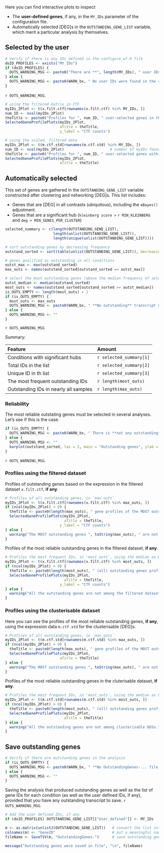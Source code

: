 Here you can find interactive plots to inspect

- The **user-defined genes**, if any, in the `MY_IDs` parameter of the configuration file.
- Automatically selected [DEG]s in the `OUTSTANDING_GENE_LIST` variable, which merit a particular analysis by themselves.


## Selected by the user

```r
# Verify if there is any IDs defined in the configure_wf.R file
doID_PROFILES <- exists("MY_IDs")
if (doID_PROFILES) {
  OUTS_WARNING_MSG <- paste0("There are **", length(MY_IDs), " user IDs** to plot their profiles")
} else {
  OUTS_WARNING_MSG <- paste0(WARN_bx, " No user IDs were found in the configuration file; hence, nothing will be shown", "</div>")
}
```

`r OUTS_WARNING_MSG`.

```r
# using the filtered matrix in CTF
myIDs_2Plot <- t(x.filt.ctf[rownames(x.filt.ctf) %in% MY_IDs, ])
num_ID <- ncol(myIDs_2Plot)
theTitle <- paste0("Profiles for ", num_ID, " user-selected genes in the initially filtered matrix")
SelectedGeneProfilePlots(myIDs_2Plot,
                         aTitle = theTitle,
                         y_label = "CTF counts")

# using the scaled, filtered data
myIDs_2Plot <- t(m.ctf.std[rownames(m.ctf.std) %in% MY_IDs, ])
num_ID <- ncol(myIDs_2Plot)                     # number of myIDs found
theTitle <- paste0("Profiles for ", num_ID, " user-selected genes within clusterisable genes")
SelectedGeneProfilePlots(myIDs_2Plot,
                         aTitle = theTitle)
```



## Automatically selected {.tabset .tabset-fade .tabset-pill}

This set of genes are gathered in the `OUTSTANDING_GENE_LIST` variable constructed after clustering and networking [DEG]s. This list includes:

- Genes that are [DEG] in all contrasts (ubiquitous), including the `eBayes()` adjustment.
- Genes that are a significant hub (`kleinberg score >` `r MIN_KLEINBERG` and `deg > MIN_GENES_PER_CLUSTER`)

```r
selected_summary <- c(length(OUTSTANDING_GENE_LIST),
                      length(unlist(OUTSTANDING_GENE_LIST)),
                      length(unique(unlist(OUTSTANDING_GENE_LIST))))

# sort outstanding genes by decreasing frequency
outstand_sorted <- sort(table(unlist(OUTSTANDING_GENE_LIST)), decreasing = TRUE)

# genes qualified as outstanding in all conditions
outst_max <- max(outstand_sorted)
max_outs <- names(outstand_sorted[outstand_sorted == outst_max])

# select the most outstanding genes (above the median frequency of selection)
outst_median <- median(outstand_sorted)
most_outs <- names(outstand_sorted[outstand_sorted >= outst_median])
is_OUTS_EMPTY <- length(most_outs) < 1
if (is_OUTS_EMPTY) {
  most_outs <- max_outs
  OUTS_WARNING_MSG <- paste0(WARN_bx, " **No outstanding** transcript detected.", " </div>")
} else {
  OUTS_WARNING_MSG <- ""
}
```

`r OUTS_WARNING_MSG`

Summary: 

Feature | Amount
:---    | :---
Conditions with significant hubs      | `r selected_summary[1]`
Total IDs in the list                 | `r selected_summary[2]`
Unique ID in th list                  | `r selected_summary[3]`
The most frequent outstanding IDs     | `r length(most_outs)`
Outstanding IDs in nearly all samples | `r length(max_outs)`


### Reliability

The most reliable outstating genes must be selected in several analyses. Let's see if this is the case.

```r
if (is_OUTS_EMPTY) {
  OUTS_WARNING_MSG <- paste0(WARN_bx, " There is **not any outstanding** transcript to plot", "</div>")
} else {
  OUTS_WARNING_MSG <- ""
  barplot(outstand_sorted, las = 2, main = "Outstanding genes", ylab = "Selection frequency")
}
```

`r OUTS_WARNING_MSG`.

### Profiles using the filtered dataset

Profiles of outstanding genes based on the expression in the filtered dataset `x.filt.ctf`, **if any**.

```r
# Profiles of all outstanding genes, in `max_outs`
myIDs_2Plot <- t(x.filt.ctf[rownames(x.filt.ctf) %in% max_outs, ])
if (ncol(myIDs_2Plot) > 0) {
  theTitle <- paste0(length(max_outs), " gene profiles of the MOST outstanding genes")
  SelectedGeneProfilePlots(myIDs_2Plot,
                           aTitle = theTitle,
                         y_label = "CTF counts")
} else {
  warning("The MOST outstanding genes ", toString(max_outs), " are not among the filtered dataset of CTFs.")
}
```

Profiles of the most reliable outstanding genes in the filtered dataset, **if any**.

```r
# Profiles the most frequent IDs, in 'most_outs', using the median as boundary
myIDs_2Plot <- t(x.filt.ctf[rownames(x.filt.ctf) %in% most_outs, ])
if (ncol(myIDs_2Plot) > 0) {
  theTitle <- paste0(length(most_outs), " (all) outstanding genes profiles")
  SelectedGeneProfilePlots(myIDs_2Plot,
                           aTitle = theTitle,
                         y_label = "CTF counts")
} else {
  warning("All the outstanding genes are not among the filtered dataset of CTFs.")
}
```


### Profiles using the clusterisable dataset

Here you can see the profiles of the most reliable outstanding genes, **if any**, using the expression data `m.ctf.std` for the clusterisable [DEG]s.

```r
# Profiles of all outstanding genes, in `max_outs`
myIDs_2Plot <- t(m.ctf.std[rownames(m.ctf.std) %in% max_outs, ])
if (ncol(myIDs_2Plot) > 0) {
  theTitle <- paste0(length(max_outs), " gene profiles of the MOST outstanding genes")
  SelectedGeneProfilePlots(myIDs_2Plot,
                         aTitle = theTitle)
} else {
  warning("The MOST outstanding genes ", toString(max_outs), " are not among clusterisable DEGs.")
}
```

Profiles of the most reliable outstanding genes in the cluterisable dataset, **if any**.

```r
# Profiles the most frequent IDs, in 'most_outs', using the median as boundary
myIDs_2Plot <- t(m.ctf.std[rownames(m.ctf.std) %in% most_outs, ])
if (ncol(myIDs_2Plot) > 0) {
  theTitle <- paste0(length(most_outs), " (all) outstanding genes profiles")
  SelectedGeneProfilePlots(myIDs_2Plot,
                           aTitle = theTitle)
} else {
  warning("All the outstanding genes are not among clusterisable DEGs.")
}
```




## Save outstanding genes

```r
# Verify if there are outstanding genes in the analysis
if (is_OUTS_EMPTY) {
  OUTS_WARNING_MSG <- paste0(WARN_bx, " **No OutstandingGenes-... file will be saved:** there is no ID to save", "</div>")
} else {
  OUTS_WARNING_MSG <- ""
}
```

Saving the analysis that produced outstanding genes as well as the list of gene IDs for each condition (as well as the user defined IDs, if any), provided that you have any outstanding transcript to save. `r OUTS_WARNING_MSG`.

```r
# Add the user defined IDs, if any
if (doID_PROFILES) OUTSTANDING_GENE_LIST[["User_defined"]] <- MY_IDs

m <- as.matrix(unlist2(OUTSTANDING_GENE_LIST))   # convert the list into a long matrix
colnames(m) <- "GeneID"                          # put a meaningful name to the gene column
fileName <- SaveTSV(m, "OutstandingGenes-")      # save outstanding genes

message("Outstanding genes were saved in file", "\n", fileName)
```

